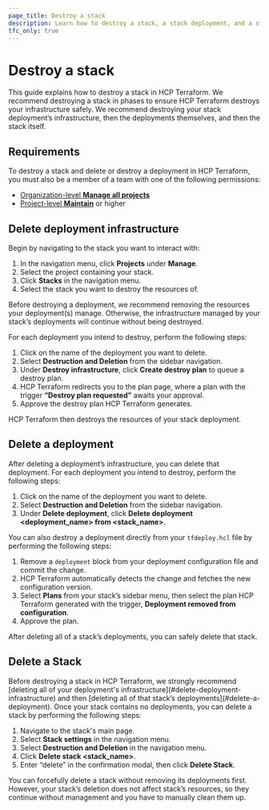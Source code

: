 ```yaml
---
page_title: Destroy a stack
description: Learn how to destroy a stack, a stack deployment, and a stack deployment’s infrastructure in HCP Terraform.
tfc_only: true
---
```


# Destroy a stack

This guide explains how to destroy a stack in HCP Terraform. We recommend destroying a stack in phases to ensure HCP Terraform destroys your infrastructure safely. We recommend destroying your stack deployment’s infrastructure, then the deployments themselves, and then the stack itself.

##  Requirements

To destroy a stack and delete or destroy a deployment in HCP Terraform, you must also be a member of a team with one of the following permissions:

* [Organization-level **Manage all projects**](/terraform/cloud-docs/users-teams-organizations/permissions#manage-all-projects)  
* [Project-level **Maintain**](/terraform/cloud-docs/users-teams-organizations/permissions#maintain) or higher

## Delete deployment infrastructure
Begin by navigating to the stack you want to interact with:

1. In the navigation menu, click **Projects** under **Manage**.  
1. Select the project containing your stack.  
1. Click **Stacks** in the navigation menu.  
1. Select the stack you want to destroy the resources of.

Before destroying a deployment, we recommend removing the resources your deployment(s) manage. Otherwise, the infrastructure managed by your stack’s deployments will continue without being destroyed.

For each deployment you intend to destroy, perform the following steps:

1. Click on the name of the deployment you want to delete.  
1. Select **Destruction and Deletion** from the sidebar navigation.  
1. Under **Destroy infrastructure**, click **Create destroy plan** to queue a destroy plan.  
1. HCP Terraform redirects you to the plan page, where a plan with the trigger **“Destroy plan requested”** awaits your approval.  
1. Approve the destroy plan HCP Terraform generates. 

HCP Terraform then destroys the resources of your stack deployment. 

## Delete a deployment

After deleting a deployment’s infrastructure, you can delete that deployment. For each deployment you intend to destroy, perform the following steps:

1. Click on the name of the deployment you want to delete.  
1. Select **Destruction and Deletion** from the sidebar navigation.  
1. Under **Delete deployment**, click **Delete deployment <deployment_name> from <stack_name>**.

You can also destroy a deployment directly from your `tfdeploy.hcl` file by performing the following steps:

1. Remove a `deployment` block from your deployment configuration file and commit the change.  
1.  HCP Terraform automatically detects the change and fetches the new configuration version.  
1. Select **Plans** from your stack’s sidebar menu, then select the plan HCP Terraform generated with the trigger, **Deployment removed from configuration**.   
1. Approve the plan.

After deleting all of a stack’s deployments, you can safely delete that stack.

## Delete a Stack

Before destroying a stack in HCP Terraform, we strongly recommend \[deleting all of your deployment's infrastructure\](\#delete-deployment-infrastructure) and then \[deleting all of that stack’s deployments\](\#delete-a-deployment). Once your stack contains no deployments, you can delete a stack by performing the following steps:

1. Navigate to the stack's main page.  
2. Select **Stack settings** in the navigation menu.  
3. Select **Destruction and Deletion** in the navigation menu.  
4. Click **Delete stack \<stack\_name\>**.  
5. Enter “delete” in the confirmation modal, then click **Delete Stack**.

You can forcefully delete a stack without removing its deployments first. However, your stack’s deletion does not affect stack’s resources, so they continue without management and you have to manually clean them up.
